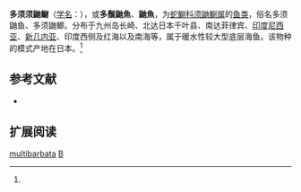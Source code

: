 {{Speciesbox
| name = 多须须鼬鳚
| status = 
| status_system = 
| image = Brotula multibarbata.jpg
| genus = Brotula
| species = multibarbata
| authority = Temminck et Schlegel, 1846<ref name='id6834'>{{cite web| url =http://www.bioinfo.cn/db05/BjdwSpecies.php?action=view&id=6834| title =多须须鼬鳚| work =中国动物物种编目数据库| publisher =中国科学院微生物研究所| author =中国科学院动物研究所| accessdate =2009-04-11| deadurl =yes| archiveurl =https://web.archive.org/web/20160305053744/http://www.bioinfo.cn/db05/BjdwSpecies.php?action=view&id=6834| archivedate =2016-03-05}}</ref>
}}

'''多须须鼬鳚'''（[[学名|学名]]：{{lang|la|''Brotula multibarbata''}}），或'''多鬚鼬魚'''、'''鼬魚'''，为[[蛇鳚科|蛇鳚科]][[须鼬鳚属|须鼬鳚属]]的[[鱼类|鱼类]]，俗名多须鼬鱼、多须鼬鲫。分布于九州岛长崎、北达日本千叶县、南达菲律宾、[[印度尼西亚|印度尼西亚]]、[[新几内亚|新几内亚]]、印度西侧及红海以及南海等，属于暖水性较大型底层海鱼。该物种的模式产地在日本。<ref name='id6834'/>

== 参考文献 ==
{{reflist}}
* {{TaiBNET| zh=多鬚鼬魚 | id=381243 | binomial=Brotula multibarbata | authority=Temminck & Schlegel, 1846 | var= | accessdate=2013-01-24}}
== 扩展阅读 ==
{{refbegin}}
{{wikispecies-inline|Brotula multibarbata|多须须鼬鳚}}
{{refend}}
{{Taxonbar|from=Q1041503}}

[[Category:须鼬鳚属|multibarbata]]
[[Category:1846年描述的魚類|B]]


{{鱸形目小作品}}